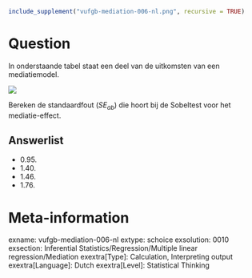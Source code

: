 ```{r, echo = FALSE, results = "hide"}
include_supplement("vufgb-mediation-006-nl.png", recursive = TRUE)
```

Question
========
In onderstaande tabel staat een deel van de uitkomsten van een mediatiemodel. 

![](vufgb-mediation-006-nl.png)

Bereken de standaardfout (*SE~ab~*) die hoort bij de Sobeltest voor het mediatie-effect.

Answerlist
----------
* 0.95.
* 1.40.
* 1.46.
* 1.76.

Meta-information
================
exname: vufgb-mediation-006-nl
extype: schoice
exsolution: 0010
exsection: Inferential Statistics/Regression/Multiple linear regression/Mediation
exextra[Type]: Calculation, Interpreting output
exextra[Language]: Dutch
exextra[Level]: Statistical Thinking